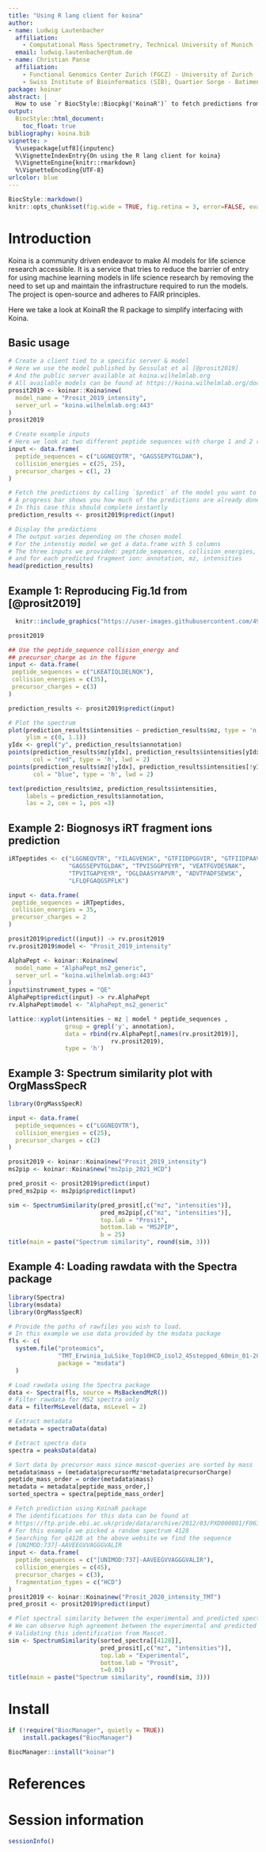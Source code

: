 ```yaml
---
title: "Using R lang client for koina"
author:
- name: Ludwig Lautenbacher
  affiliation:
    - Computational Mass Spectrometry, Technical University of Munich (TUM), Freising, Germany
  email: ludwig.lautenbacher@tum.de
- name: Christian Panse
  affiliation:
    - Functional Genomics Center Zurich (FGCZ) - University of Zurich | ETH Zurich, Winterthurerstrasse 190, CH-8057 Zurich, Switzerland
    - Swiss Institute of Bioinformatics (SIB), Quartier Sorge - Batiment Amphipole, CH-1015 Lausanne, Switzerland
package: koinar
abstract: |
  How to use `r BiocStyle::Biocpkg('KoinaR')` to fetch predictions from [Koina](https://koina.wilhelmlab.org/)
output:
  BiocStyle::html_document:
    toc_float: true
bibliography: koina.bib
vignette: >
  %\usepackage[utf8]{inputenc}
  %\VignetteIndexEntry{On using the R lang client for koina}
  %\VignetteEngine{knitr::rmarkdown}
  %\VignetteEncoding{UTF-8}
urlcolor: blue
---
```


```r
BiocStyle::markdown()
knitr::opts_chunk$set(fig.wide = TRUE, fig.retina = 3, error=FALSE, eval=TRUE)
```

# Introduction
Koina is a community driven endeavor to make AI models for life science research accessible. It is a service that tries to reduce the barrier of entry for using machine learning models in life science research by removing the need to set up and maintain the infrastructure required to run the models. The project is open-source and adheres to FAIR principles.

Here we take a look at KoinaR the R package to simplify interfacing with Koina. 

## Basic usage

```r
# Create a client tied to a specific server & model
# Here we use the model published by Gessulat et al [@prosit2019]
# And the public server available at koina.wilhelmlab.org
# All available models can be found at https://koina.wilhelmlab.org/docs
prosit2019 <- koinar::Koina$new(
  model_name = "Prosit_2019_intensity",
  server_url = "koina.wilhelmlab.org:443"
)
prosit2019
```



```r
# Create example inputs
# Here we look at two different peptide sequences with charge 1 and 2 respectively
input <- data.frame(
  peptide_sequences = c("LGGNEQVTR", "GAGSSEPVTGLDAK"),
  collision_energies = c(25, 25),
  precursor_charges = c(1, 2)
)

# Fetch the predictions by calling `$predict` of the model you want to use
# A progress bar shows you how much of the predictions are already done
# In this case this should complete instantly
prediction_results <- prosit2019$predict(input)

# Display the predictions
# The output varies depending on the chosen model
# For the intenstiy model we get a data.frame with 5 columns 
# The three inputs we provided: peptide_sequences, collision_energies, precursor_charges 
# and for each predicted fragment ion: annotation, mz, intensities
head(prediction_results)
```


## Example 1: Reproducing Fig.1d from [@prosit2019]

```r
  knitr::include_graphics("https://user-images.githubusercontent.com/4901987/237583247-a948ceb3-b525-4c30-b701-218346a30cf6.jpg")
```

```r
prosit2019

## Use the peptide_sequence collision_energy and
## precursor_charge as in the figure
input <- data.frame(
 peptide_sequences = c("LKEATIQLDELNQK"),
 collision_energies = c(35),
 precursor_charges = c(3)
)

prediction_results <- prosit2019$predict(input)

# Plot the spectrum
plot(prediction_results$intensities ~ prediction_results$mz, type = 'n',
     ylim = c(0, 1.1))
yIdx <- grepl("y", prediction_results$annotation)
points(prediction_results$mz[yIdx], prediction_results$intensities[yIdx],
       col = "red", type = 'h', lwd = 2)
points(prediction_results$mz[!yIdx], prediction_results$intensities[!yIdx],
       col = "blue", type = 'h', lwd = 2)

text(prediction_results$mz, prediction_results$intensities,
     labels = prediction_results$annotation,
     las = 2, cex = 1, pos =3)

```

## Example 2: Biognosys iRT fragment ions prediction

```r
iRTpeptides <- c("LGGNEQVTR", "YILAGVENSK", "GTFIIDPGGVIR", "GTFIIDPAAVIR",
                 "GAGSSEPVTGLDAK", "TPVISGGPYEYR", "VEATFGVDESNAK",
                 "TPVITGAPYEYR", "DGLDAASYYAPVR", "ADVTPADFSEWSK",
                 "LFLQFGAQGSPFLK")

input <- data.frame(
 peptide_sequences = iRTpeptides,
 collision_energies = 35,
 precursor_charges = 2
)
```

```r
prosit2019$predict((input)) -> rv.prosit2019
rv.prosit2019$model <- "Prosit_2019_intensity"

AlphaPept <- koinar::Koina$new(
  model_name = "AlphaPept_ms2_generic",
  server_url = "koina.wilhelmlab.org:443"
)
input$instrument_types = "QE"
AlphaPept$predict(input) -> rv.AlphaPept
rv.AlphaPept$model <- "AlphaPept_ms2_generic"
```

```r
lattice::xyplot(intensities ~ mz | model * peptide_sequences ,
                group = grepl('y', annotation),
                data = rbind(rv.AlphaPept[,names(rv.prosit2019)],
                             rv.prosit2019),
                type = 'h')
```

## Example 3: Spectrum similarity plot with OrgMassSpecR
```r
library(OrgMassSpecR)

input <- data.frame(
  peptide_sequences = c("LGGNEQVTR"),
  collision_energies = c(25),
  precursor_charges = c(2)
)

prosit2019 <- koinar::Koina$new("Prosit_2019_intensity")
ms2pip <- koinar::Koina$new("ms2pip_2021_HCD")

pred_prosit <- prosit2019$predict(input)
pred_ms2pip <- ms2pip$predict(input)

sim <- SpectrumSimilarity(pred_prosit[,c("mz", "intensities")],
                          pred_ms2pip[,c("mz", "intensities")],
                          top.lab = "Prosit",
                          bottom.lab = "MS2PIP",
                          b = 25)
title(main = paste("Spectrum similarity", round(sim, 3)))
```

## Example 4: Loading rawdata with the Spectra package
```r
library(Spectra)
library(msdata)
library(OrgMassSpecR)

# Provide the paths of rawfiles you wish to load.
# In this example we use data provided by the msdata package
fls <- c(
  system.file("proteomics", 
              "TMT_Erwinia_1uLSike_Top10HCD_isol2_45stepped_60min_01-20141210.mzML.gz", 
              package = "msdata")
  )

# Load rawdata using the Spectra package
data <- Spectra(fls, source = MsBackendMzR())
# Filter rawdata for MS2 spectra only
data = filterMsLevel(data, msLevel = 2)
```

```r
# Extract metadata
metadata = spectraData(data)

# Extract spectra data
spectra = peaksData(data)
```

```r
# Sort data by precursor mass since mascot-queries are sorted by mass
metadata$mass = (metadata$precursorMz*metadata$precursorCharge)
peptide_mass_order = order(metadata$mass)
metadata = metadata[peptide_mass_order,]
sorted_spectra = spectra[peptide_mass_order]
```

```r
# Fetch prediction using KoinaR package
# The identifications for this data can be found at
# https://ftp.pride.ebi.ac.uk/pride/data/archive/2012/03/PXD000001/F063721.dat
# For this example we picked a random spectrum 4128
# Searching for q4128 at the above website we find the sequence 
# [UNIMOD:737]-AAVEEGVVAGGGVALIR
input <- data.frame(
  peptide_sequences = c("[UNIMOD:737]-AAVEEGVVAGGGVALIR"),
  collision_energies = c(45),
  precursor_charges = c(3),
  fragmentation_types = c("HCD")
)
prosit2019 <- koinar::Koina$new("Prosit_2020_intensity_TMT")
pred_prosit <- prosit2019$predict(input)
```

```r
# Plot spectral similarity between the experimental and predicted spectrum
# We can observe high agreement between the experimental and predicted spectrum.
# Validating this identification from Mascot.
sim <- SpectrumSimilarity(sorted_spectra[[4128]],
                          pred_prosit[,c("mz", "intensities")],
                          top.lab = "Experimental",
                          bottom.lab = "Prosit",
                          t=0.01)
title(main = paste("Spectrum similarity", round(sim, 3)))
```

# Install
```r
if (!require("BiocManager", quietly = TRUE))
    install.packages("BiocManager")

BiocManager::install("koinar")
```

# References {-}

# Session information {-}
```r
sessionInfo()
```
